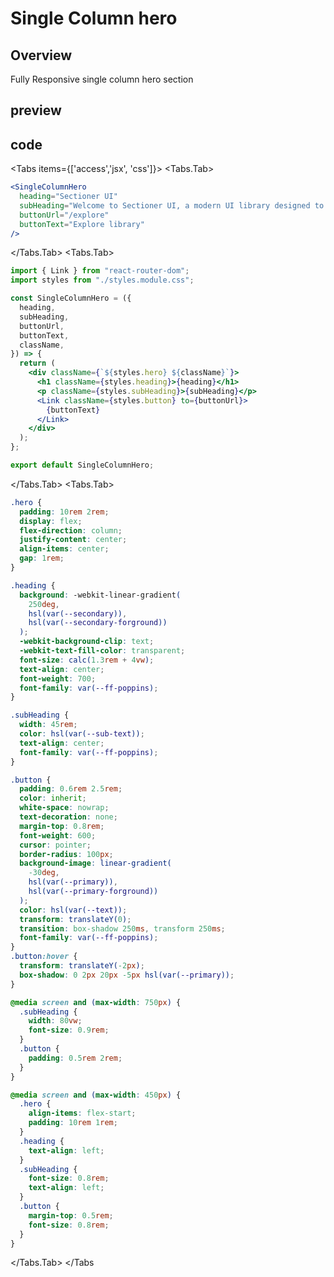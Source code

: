 # Single Column hero


## Overview 

Fully Responsive single column hero section


## preview
<SingleColumnHero
  heading="Sectioner UI"
  subHeading="Welcome to Sectioner UI, a modern UI library designed to make your web designing faster! this UI library contains jsx and module.css code sections!"
  buttonUrl="/explore"
  buttonText="Explore library"
/>

## code


<Tabs items={['access','jsx', 'css']}>
  <Tabs.Tab>
  
```jsx showLineNumbers filename="components/singleColumnHero/SingleColumnHero.jsx" copy
<SingleColumnHero
  heading="Sectioner UI"
  subHeading="Welcome to Sectioner UI, a modern UI library designed to make your web designing faster! this UI library contains jsx and module.css code sections!"
  buttonUrl="/explore"
  buttonText="Explore library"
/>
```
  </Tabs.Tab>
  <Tabs.Tab>

```jsx showLineNumbers filename="components/singleColumnHero/SingleColumnHero.jsx" copy
import { Link } from "react-router-dom";
import styles from "./styles.module.css";

const SingleColumnHero = ({
  heading,
  subHeading,
  buttonUrl,
  buttonText,
  className,
}) => {
  return (
    <div className={`${styles.hero} ${className}`}>
      <h1 className={styles.heading}>{heading}</h1>
      <p className={styles.subHeading}>{subHeading}</p>
      <Link className={styles.button} to={buttonUrl}>
        {buttonText}
      </Link>
    </div>
  );
};

export default SingleColumnHero;
```

  </Tabs.Tab>
  <Tabs.Tab>
  ```css showLineNumbers filename="components/singleColumnHero/styles.module.css" copy
  .hero {
    padding: 10rem 2rem;
    display: flex;
    flex-direction: column;
    justify-content: center;
    align-items: center;
    gap: 1rem;
  }

  .heading {
    background: -webkit-linear-gradient(
      250deg,
      hsl(var(--secondary)),
      hsl(var(--secondary-forground))
    );
    -webkit-background-clip: text;
    -webkit-text-fill-color: transparent;
    font-size: calc(1.3rem + 4vw);
    text-align: center;
    font-weight: 700;
    font-family: var(--ff-poppins);
  }

  .subHeading {
    width: 45rem;
    color: hsl(var(--sub-text));
    text-align: center;
    font-family: var(--ff-poppins);
  }

  .button {
    padding: 0.6rem 2.5rem;
    color: inherit;
    white-space: nowrap;
    text-decoration: none;
    margin-top: 0.8rem;
    font-weight: 600;
    cursor: pointer;
    border-radius: 100px;
    background-image: linear-gradient(
      -30deg,
      hsl(var(--primary)),
      hsl(var(--primary-forground))
    );
    color: hsl(var(--text));
    transform: translateY(0);
    transition: box-shadow 250ms, transform 250ms;
    font-family: var(--ff-poppins);
  }
  .button:hover {
    transform: translateY(-2px);
    box-shadow: 0 2px 20px -5px hsl(var(--primary));
  }

  @media screen and (max-width: 750px) {
    .subHeading {
      width: 80vw;
      font-size: 0.9rem;
    }
    .button {
      padding: 0.5rem 2rem;
    }
  }

  @media screen and (max-width: 450px) {
    .hero {
      align-items: flex-start;
      padding: 10rem 1rem;
    }
    .heading {
      text-align: left;
    }
    .subHeading {
      font-size: 0.8rem;
      text-align: left;
    }
    .button {
      margin-top: 0.5rem;
      font-size: 0.8rem;
    }
  }
```
  </Tabs.Tab>
</Tabs

>
